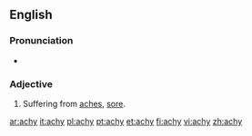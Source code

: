 ==English==

===Pronunciation===
* {{IPA|/eɪki/}}

===Adjective===
{{en-adj|ach|ier}}

# Suffering from [[ache]]s, [[sore]].

[[ar:achy]]
[[it:achy]]
[[pl:achy]]
[[pt:achy]]
[[et:achy]]
[[fi:achy]]
[[vi:achy]]
[[zh:achy]]